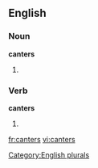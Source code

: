 
==English==

===Noun===
'''canters'''

# {{plural of |[[canter]]}}

===Verb===
'''canters'''

# {{third-person singular of|[[canter]]}}

[[Category:English plurals]]

[[fr:canters]]
[[vi:canters]]